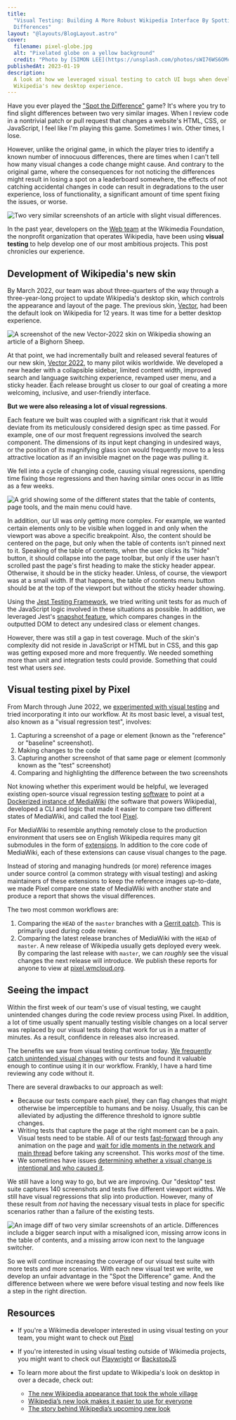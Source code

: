 ```yaml
---
title:
  "Visual Testing: Building A More Robust Wikipedia Interface By Spotting the
  Differences"
layout: "@layouts/BlogLayout.astro"
cover:
  filename: pixel-globe.jpg
  alt: "Pixelated globe on a yellow background"
  credit: "Photo by [SIMON LEE](https://unsplash.com/photos/sWI76WS6OMc)"
publishedAt: 2023-01-19
description:
  A look at how we leveraged visual testing to catch UI bugs when developing
  Wikipedia's new desktop experience.
---
```



Have you ever played the
["Spot the Difference"](https://en.wikipedia.org/wiki/Spot_the_difference) game?
It's where you try to find slight differences between two very similar images.
When I review code in a nontrivial patch or pull request that changes a
website's HTML, CSS, or JavaScript, I feel like I'm playing this game. Sometimes
I win. Other times, I lose.

However, unlike the original game, in which the player tries to identify a known
number of innocuous differences, there are times when I can't tell how many
visual changes a code change might cause. And contrary to the original game,
where the consequences for not noticing the differences might result in losing a
spot on a leaderboard somewhere, the effects of not catching accidental changes
in code can result in degradations to the user experience, loss of
functionality, a significant amount of time spent fixing the issues, or worse.

<Image
  src={referenceAndTest}
  alt="Two very similar screenshots of an article with slight visual differences."
  caption="Can you spot the differences between these two images? See the end of this article for the answer!"
/>

In the past year, developers on the
[Web team](https://www.mediawiki.org/wiki/Readers/Web/Team) at the Wikimedia
Foundation, the nonprofit organization that operates Wikipedia, have been using
**visual testing** to help develop one of our most ambitious projects. This post
chronicles our experience.

## Development of Wikipedia's new skin

By March 2022, our team was about three-quarters of the way through a
three-year-long project to update Wikipedia's desktop skin, which controls the
appearance and layout of the page. The previous skin,
[Vector](https://www.mediawiki.org/wiki/Skin:Vector), had been the default look
on Wikipedia for 12 years. It was time for a better desktop experience.

<Image
  src={vector2022}
  alt="A screenshot of the new Vector-2022 skin on Wikipedia showing an article of a Bighorn Sheep."
  caption="The biggest update to Wikipedia's desktop look in over a decade: Vector-2022"
/>

At that point, we had incrementally built and released several features of our
new skin, [Vector 2022](https://www.mediawiki.org/wiki/Skin:Vector/2022), to
many pilot wikis worldwide. We developed a new header with a collapsible
sidebar, limited content width, improved search and language switching
experience, revamped user menu, and a sticky header. Each release brought us
closer to our goal of creating a more welcoming, inclusive, and user-friendly
interface.

**But we were also releasing a lot of visual regressions**.

Each feature we built was coupled with a significant risk that it would deviate
from its meticulously considered design spec as time passed. For example, one of
our most frequent regressions involved the search component. The dimensions of
its input kept changing in undesired ways, or the position of its magnifying
glass icon would frequently move to a less attractive location as if an
invisible magnet on the page was pulling it.

We fell into a cycle of changing code, causing visual regressions, spending time
fixing those regressions and then having similar ones occur in as little as a
few weeks.

<Image
  src={complexStates}
  alt="A grid showing some of the different states that the table of contents, page tools, and the main menu could have."
  caption="A grid showing some of the different states that the table of contents, page tools, and the main menu could have."
/>

In addition, our UI was only getting more complex. For example, we wanted
certain elements only to be visible when logged in and only when the viewport
was above a specific breakpoint. Also, the content should be centered on the
page, but only when the table of contents isn't pinned next to it. Speaking of
the table of contents, when the user clicks its "hide" button, it should
collapse into the page toolbar, but only if the user hasn't scrolled past the
page's first heading to make the sticky header appear. Otherwise, it should be
in the sticky header. Unless, of course, the viewport was at a small width. If
that happens, the table of contents menu button should be at the top of the
viewport but without the sticky header showing.

Using the [Jest Testing Framework](https://jestjs.io/), we tried writing unit
tests for as much of the JavaScript logic involved in these situations as
possible. In addition, we leveraged Jest's
[snapshot feature](https://jestjs.io/docs/snapshot-testing#:~:text=Snapshot%20tests%20are%20a%20very,file%20stored%20alongside%20the%20test.),
which compares changes in the outputted DOM to detect any undesired class or
element changes.

However, there was still a gap in test coverage. Much of the skin's complexity
did not reside in JavaScript or HTML but in CSS, and this gap was getting
exposed more and more frequently. We needed something more than unit and
integration tests could provide. Something that could test what users _see_.

## Visual testing pixel by Pixel

From March through June 2022, we
[experimented with visual testing](https://phabricator.wikimedia.org/T302246)
and tried incorporating it into our workflow. At its most basic level, a visual
test, also known as a "visual regression test", involves:

1. Capturing a screenshot of a page or element (known as the "reference" or
   "baseline" screenshot).
2. Making changes to the code
3. Capturing another screenshot of that same page or element (commonly known as
   the "test" screenshot)
4. Comparing and highlighting the difference between the two screenshots

Not knowing whether this experiment would be helpful, we leveraged existing
open-source visual regression testing
[software](https://github.com/garris/BackstopJS) to point at a
[Dockerized instance of MediaWiki](https://www.mediawiki.org/wiki/MediaWiki-Docker)
(the software that powers Wikipedia), developed a CLI and logic that made it
easier to compare two different states of MediaWiki, and called the tool
[Pixel](https://github.com/wikimedia/pixel).

For MediaWiki to resemble anything remotely close to the production environment
that users see on English Wikipedia requires many git submodules in the form of
[extensions](https://www.mediawiki.org/wiki/Manual:Extensions). In addition to
the core code of MediaWiki, each of these extensions can cause visual changes to
the page.

Instead of storing and managing hundreds (or more) reference images under source
control (a common strategy with visual testing) and asking maintainers of these
extensions to keep the reference images up-to-date, we made Pixel compare one
state of MediaWiki with another state and produce a report that shows the visual
differences.

The two most common workflows are:

1. Comparing the `HEAD` of the `master` branches with a
   [Gerrit patch](https://gerrit.wikimedia.org/). This is primarily used during
   code review.
2. Comparing the latest release branches of MediaWiki with the `HEAD` of
   `master`. A new release of Wikipedia usually gets deployed every week. By
   comparing the last release with `master`, we can _roughly_ see the visual
   changes the next release will introduce. We publish these reports for anyone
   to view at [pixel.wmcloud.org](https://pixel.wmcloud.org/).

## Seeing the impact

Within the first week of our team's use of visual testing, we caught unintended
changes during the code review process using Pixel. In addition, a lot of time
usually spent manually testing visible changes on a local server was replaced by
our visual tests doing that work for us in a matter of minutes. As a result,
confidence in releases also increased.

The benefits we saw from visual testing continue today.
[We frequently catch unintended visual changes](https://www.mediawiki.org/wiki/Reading/Web/Release_timeline/Visual_Changes)
with our tests and found it valuable enough to continue using it in our
workflow. Frankly, I have a hard time reviewing any code without it.

There are several drawbacks to our approach as well:

- Because our tests compare each pixel, they can flag changes that might
  otherwise be imperceptible to humans and be noisy. Usually, this can be
  alleviated by adjusting the difference threshold to ignore subtle changes.
- Writing tests that capture the page at the right moment can be a pain. Visual
  tests need to be stable. All of our tests
  [fast-forward](https://github.com/wikimedia/pixel/blob/main/src/engine-scripts/puppet/fastForwardAnimations.js)
  through any animation on the page and
  [wait for idle moments in the network and main thread](https://github.com/wikimedia/pixel/blob/474fd24e81ddb39f60b09ca2ed69e67c3d4f8774/src/engine-scripts/puppet/fastForwardAnimations.js)
  before taking any screenshot. This works _most_ of the time.
- We sometimes have issues
  [determining whether a visual change is intentional and who caused it](https://phabricator.wikimedia.org/T320303).

We still have a long way to go, but we are improving. Our "desktop" test suite
captures 140 screenshots and tests five different viewport widths. We still have
visual regressions that slip into production. However, many of these result from
_not_ having the necessary visual tests in place for specific scenarios rather
than a failure of the existing tests.

<Image
  src={testDiff}
  alt="An image diff of two very similar screenshots of an article. Differences include a bigger search input with a misaligned icon, missing arrow icons in the table of contents, and a missing arrow icon next to the language switcher."
  caption="Highlighted in pink, there are three visual regressions from the set of images shown in the introduction of this article."
/>

So we will continue increasing the coverage of our visual test suite with more
tests and more scenarios. With each new visual test we write, we develop an
unfair advantage in the "Spot the Difference" game. And the difference between
where we were before visual testing and now feels like a step in the right
direction.

## Resources

- If you're a Wikimedia developer interested in using visual testing on your
  team, you might want to check out [Pixel](https://github.com/wikimedia/pixel)

- If you're interested in using visual testing outside of Wikimedia projects,
  you might want to check out [Playwright](https://playwright.dev/) or
  [BackstopJS](https://github.com/garris/BackstopJS)

- To learn more about the first update to Wikipedia's look on desktop in over a
  decade, check out:
  - [The new Wikipedia appearance that took the whole village](https://jdlrobson.com/posts/2023-01-17_the-new-wikipedia-appearance-that-took-a-whole-village)
  - [Wikipedia’s new look makes it easier to use for everyone](https://diff.wikimedia.org/2023/01/18/wikipedias-new-look-makes-it-easier-to-use-for-everyone/)
  - [The story behind Wikipedia’s upcoming new look](https://diff.wikimedia.org/2021/08/12/the-story-behind-wikipedias-upcoming-new-look/)
